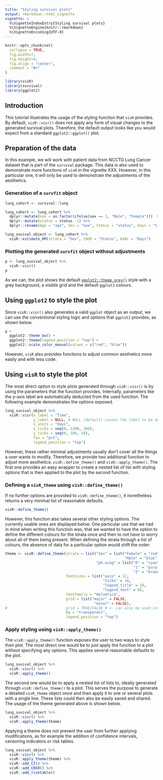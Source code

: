 ```yaml
---
title: "Styling survival plots"
output: rmarkdown::html_vignette
vignette: >
  %\VignetteIndexEntry{Styling survival plots}
  %\VignetteEngine{knitr::rmarkdown}
  %\VignetteEncoding{UTF-8}
---
```


```r
knitr::opts_chunk$set(
  collapse = TRUE,
  fig.width=7,
  fig.height=4,
  fig.align = "center",
  comment = "#>"
)
```

```r

library(visR)
library(survival)
library(ggplot2)

```


## Introduction

This tutorial illustrates the usage of the styling function that `visR` provides. By default, `visR::visr()` does not apply any form of visual changes to the generated survival plots. Therefore, the default output looks like you would expect from a standard `ggplot2::ggplot()` plot.

## Preparation of the data

In this example, we will work with patient data from NCCTG Lung Cancer dataset that is part of the `survival` package. This data is also used to demonstrate more functions of `visR` in the vignette XXX. However, in this particular one, it will only be used to demonstrate the adjustments of the aesthetics. 

### Generation of a `survfit` object
```r
lung_cohort <- survival::lung

lung_cohort <- lung_cohort %>%  
  dplyr::mutate(sex = as.factor(ifelse(sex == 1, "Male", "Female")))  %>%  
  dplyr::mutate(status = status -1) %>%
  dplyr::rename(Age = "age", Sex = "sex", Status = "status", Days = "time") 

lung_suvival_object <- lung_cohort %>%
  visR::estimate_KM(strata = "Sex", CNSR = "Status", AVAL = "Days")
```

### Plotting the generated `survfit` object without adjustments
```r
p <- lung_suvival_object %>%
  visR::visr()
p
```

As we can, the plot shows the default [`ggplot2::theme_grey()`](https://ggplot2.tidyverse.org/reference/ggtheme.html) style with a grey background, a visible grid and the default `ggplot2` colours.

## Using `ggplot2` to style the plot

Since `visR::visr()` also generates a valid `ggplot` object as an output, we can use the conventional styling logic and options that `ggplot2` provides, as shown below. 

```r
p +
  ggplot2::theme_bw() +
  ggplot2::theme(legend.position = "top") +
  ggplot2::scale_color_manual(values = c("red", "blue"))
```

However, `visR` also provides functions to adjust common aesthetics more easily and with less code. 

## Using `visR` to style the plot

The most direct option to style plots generated through `visR::visr()` is by using the parameters that the function provides. Internally, parameters like the y-axis label are automatically deducted from the used function. The following example demonstrates the options exposed.

```r
lung_suvival_object %>%
  visR::visr(x_label = "Time",
             y_label = NULL, # NULL (default) causes the label to be deducted from the used function
             x_units = "days",
             x_ticks = seq(0, 1200, 200),
             y_ticks = seq(0, 100, 20),
             fun = "pct",
             legend_position = "top") 
```
However, these rather minimal adjustments usually don't cover all the things a user wants to modify. Therefore, we provide two additional function to adjust more aesthetics: `visR::define_theme()` and `visR::apply_theme()`. The first one provides an easy wrapper to create a nested list of list with styling options that is then applied to the plot by the second function.

### Defining a `visR_theme` using `visR::define_theme()`
If no further options are provided to `visR::define_theme()`, it nonetheless returns a very minimal list of reasonable defaults.
```r
visR::define_theme() 
```
However, this function also takes several other styling options. The currently usable ones are displayed below. One particular use that we had in mind when writing this function was, that we wanted to have the option to define the different colours for the strata once and then to not have to worry about all of them being present. When defining the strata through a list of colours, the absence of data for a particular option would shift the order. 
```r
theme <- visR::define_theme(strata = list("Sex" = list("Female" = "red",
                                                       "Male" = "blue"),
                                          "ph.ecog" = list("0" = "cyan",
                                                           "1" = "purple",
                                                           "2" = "brown")),
                            fontsizes = list("axis" = 12,
                                             "ticks" = 10,
                                             "legend_title" = 10,
                                             "legend_text" = 8),
                            fontfamily = "Helvetica",
                            grid = list("major" = FALSE,
                                         "minor" = FALSE),
#                           grid = TRUE/FALSE # <- can also be used instead of the named list above
                            bg = "transparent",
                            legend_position = "top")
```

### Apply styling using `visR::apply_theme()`

The `visR::apply_theme()` function exposes the user to two ways to style their plot. The most direct one would be to just apply the function to a plot without specifying any options. This applies several reasonable defaults to the plot.
```r
lung_suvival_object %>%
  visR::visr() %>%
  visR::apply_theme()
```
The second one would be to apply a nested list of lists to, ideally generated through `visR::define_theme()` to a plot. This serves the purpose to generate a detailed `visR_theme` object once and then apply it to one or several plots with a single line. These lists could then also be easily saved and shared. The usage of the theme generated above is shown below.
```r
lung_suvival_object %>%
  visR::visr() %>%
  visR::apply_theme(theme)
```
Applying a theme does not prevent the user from further applying modifications, as for example the addition of confidence intervals, censoring indicators or risk tables.

```r
lung_suvival_object %>%
  visR::visr() %>%
  visR::apply_theme(theme) %>%
  visR::add_CI() %>%
  visR::add_CNSR() %>%
  visR::add_risktable()
```

